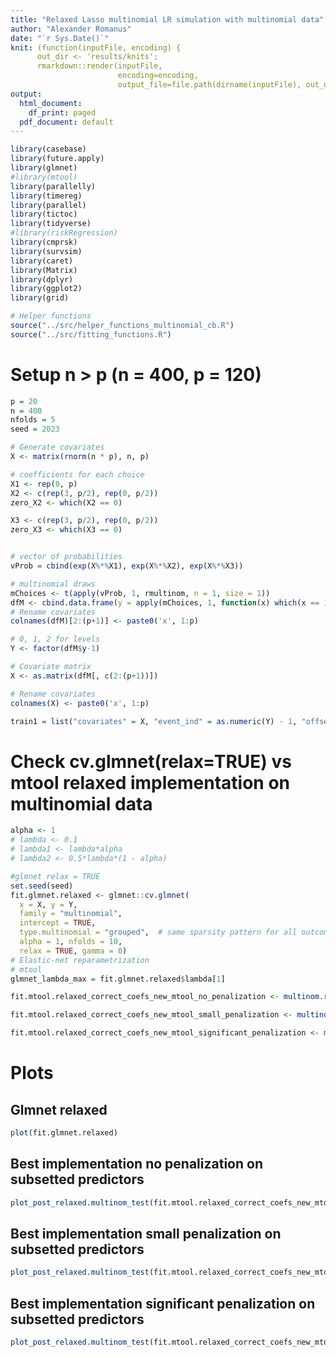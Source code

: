 ```yaml
---
title: "Relaxed Lasso multinomial LR simulation with multinomial data"
author: "Alexander Romanus"
date: "`r Sys.Date()`"
knit: (function(inputFile, encoding) { 
      out_dir <- 'results/knits';
      rmarkdown::render(inputFile,
                        encoding=encoding, 
                        output_file=file.path(dirname(inputFile), out_dir, paste(runif(1), 'relaxed_simulation_multinomial.html'))) })
output:
  html_document: 
    df_print: paged
  pdf_document: default
---
```


```r
library(casebase)
library(future.apply)
library(glmnet)
#library(mtool)
library(parallelly)
library(timereg)
library(parallel)
library(tictoc)
library(tidyverse)
#library(riskRegression)
library(cmprsk)
library(survsim)
library(caret)
library(Matrix)
library(dplyr)
library(ggplot2)
library(grid)

# Helper functions 
source("../src/helper_functions_multinomial_cb.R")
source("../src/fitting_functions.R")
```


# Setup n > p (n = 400, p = 120)
``` r
p = 20
n = 400
nfolds = 5
seed = 2023

# Generate covariates 
X <- matrix(rnorm(n * p), n, p)

# coefficients for each choice
X1 <- rep(0, p)
X2 <- c(rep(3, p/2), rep(0, p/2))
zero_X2 <- which(X2 == 0)

X3 <- c(rep(3, p/2), rep(0, p/2))
zero_X3 <- which(X3 == 0)


# vector of probabilities
vProb = cbind(exp(X%*%X1), exp(X%*%X2), exp(X%*%X3))

# multinomial draws
mChoices <- t(apply(vProb, 1, rmultinom, n = 1, size = 1))
dfM <- cbind.data.frame(y = apply(mChoices, 1, function(x) which(x == 1)), X)
# Rename covariates 
colnames(dfM)[2:(p+1)] <- paste0('x', 1:p)

# 0, 1, 2 for levels 
Y <- factor(dfM$y-1)

# Covariate matrix 
X <- as.matrix(dfM[, c(2:(p+1))])

# Rename covariates 
colnames(X) <- paste0('x', 1:p)

train1 = list("covariates" = X, "event_ind" = as.numeric(Y) - 1, "offset" = rep(0, length(Y)), "time" = rep(0, length(Y)))
```


# Check cv.glmnet(relax=TRUE) vs mtool relaxed implementation on multinomial data

``` r
alpha <- 1
# lambda <- 0.1
# lambda1 <- lambda*alpha
# lambda2 <- 0.5*lambda*(1 - alpha)

#glmnet relax = TRUE
set.seed(seed)
fit.glmnet.relaxed <- glmnet::cv.glmnet(
  x = X, y = Y,
  family = "multinomial",
  intercept = TRUE,
  type.multinomial = "grouped",  # same sparsity pattern for all outcome classes
  alpha = 1, nfolds = 10,
  relax = TRUE, gamma = 0)
# Elastic-net reparametrization
# mtool
glmnet_lambda_max = fit.glmnet.relaxed$lambda[1]

fit.mtool.relaxed_correct_coefs_new_mtool_no_penalization <- multinom.relaxed_lasso_multinomial(train = dfM, lambda_max = glmnet_lambda_max,  gamma = 0, seed = seed, epsilon = 0.001)

fit.mtool.relaxed_correct_coefs_new_mtool_small_penalization <- multinom.relaxed_lasso_multinomial(train = dfM, lambda_max = glmnet_lambda_max, gamma = 0.00001, seed = seed, epsilon = 0.001)

fit.mtool.relaxed_correct_coefs_new_mtool_significant_penalization <- multinom.relaxed_lasso_multinomial(train = dfM, lambda_max = glmnet_lambda_max, gamma = 0.01, seed = seed, epsilon = 0.001)
```
# Plots
## Glmnet relaxed
```r
plot(fit.glmnet.relaxed)
```

## Best implementation no penalization on subsetted predictors
```r
plot_post_relaxed.multinom_test(fit.mtool.relaxed_correct_coefs_new_mtool_no_penalization)
```



## Best implementation small penalization on subsetted predictors
```r
plot_post_relaxed.multinom_test(fit.mtool.relaxed_correct_coefs_new_mtool_small_penalization)
```

## Best implementation significant penalization on subsetted predictors
```r
plot_post_relaxed.multinom_test(fit.mtool.relaxed_correct_coefs_new_mtool_significant_penalization)
```